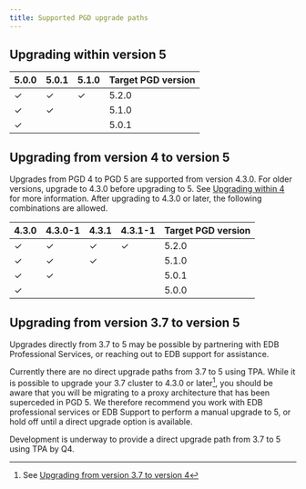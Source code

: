 ```yaml
---
title: Supported PGD upgrade paths
---
```



## Upgrading within version 5

| 5.0.0 | 5.0.1 | 5.1.0 | Target PGD version |
|-------|-------|-------|--------------------|
| ✓     | ✓     | ✓     | 5.2.0              |
| ✓     | ✓     |       | 5.1.0              |
| ✓     |       |       | 5.0.1              |


## Upgrading from version 4 to version 5

Upgrades from PGD 4 to PGD 5 are supported from version 4.3.0. For older versions, upgrade to 4.3.0 before upgrading to 5. See [Upgrading within 4](/pgd/4/upgrades/upgrade_paths/#upgrading-within-version-4) for more information. After upgrading to 4.3.0 or later, the following combinations are allowed.

| 4.3.0 | 4.3.0-1 | 4.3.1 | 4.3.1-1 | Target PGD version |
|-------|---------|-------|---------|--------------------|
| ✓     |  ✓      |   ✓   |    ✓    | 5.2.0              |
| ✓     |  ✓      |   ✓   |         | 5.1.0              |
| ✓     |  ✓      |       |         | 5.0.1              |
| ✓     |         |       |         | 5.0.0              |



## Upgrading from version 3.7 to version 5

Upgrades directly from 3.7 to 5 may be possible by partnering with EDB
Professional Services, or reaching out to EDB support for assistance. 

Currently there are no direct upgrade paths from 3.7 to 5 using TPA. While it is
possible to upgrade your 3.7 cluster to 4.3.0 or later[^1],
you should be aware that you will be migrating to a proxy architecture that has
been superceded in PGD 5. We therefore recommend you work with EDB professional
services or EDB Support to perform a manual upgrade to 5, or hold off until a
direct upgrade option is available.

Development is underway to provide a direct upgrade path from 3.7 to 5 using TPA
by Q4.

[^1]: See [Upgrading from
version 3.7 to version
4](https://www.enterprisedb.com/docs/pgd/4/upgrades/upgrade_paths/#upgrading-from-version-37-to-version-4)